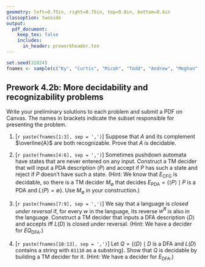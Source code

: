 ```yaml
---
geometry: left=0.75in, right=0.75in, top=0.8in, bottom=0.4in
classoption: twoside
output: 
  pdf_document:
    keep_tex: false
    includes:
      in_header: preworkheader.tex
---
```


```r
set.seed(31824)
fnames <- sample(c("Ky", "Curtis", "Micah", "Todd", "Andrew", "Meghan", "Allie", "David", "Connor", "Levi", "Ben", "Grace", "Joshua"))
```

## Prework 4.2b: More decidability and recognizability problems

Write your preliminary solutions to each problem and submit a PDF on Canvas. The names in brackets indicate the subset responsible for presenting the problem.

1. [`r paste(fnames[1:3], sep = ',')`] Suppose that $A$ and its complement $\overline{A}$ are both recognizable. Prove that $A$ is decidable. 

2. [`r paste(fnames[4:6], sep = ',')`] Sometimes pushdown automata have states that are never entered on any input. Construct a TM decider that will input a PDA description $\langle P \rangle$ and accept if $P$ has such a state and reject if $P$ doesn't have such a state. (Hint: We know that $E_\text{CFG}$ is decidable, so there is a TM decider $M_\emptyset$ that decides $E_\text{PDA} = \{\langle P \rangle \mid P \text{ is a PDA and } L(P) = \emptyset\}$. Use $M_\emptyset$ in your construction.)

3. [`r paste(fnames[7:9], sep = ',')`] We say that a language is *closed under reversal* if, for every $w$ in the language, its reverse $w^R$ is also in the language. Construct a TM decider that inputs a DFA description $\langle D \rangle$ and accepts iff $L(D)$ is closed under reversal. (Hint: We have a decider for $EQ_\text{DFA}$.)

4. [`r paste(fnames[10:13], sep = ',')`] Let $Q = \{\langle D \rangle \mid D \text{ is a DFA and } L(D) \text{ contains a string with } \mathtt{01110} \text{ as a substring}\}$. Show that $Q$ is decidable by building a TM decider for it. (Hint: We have a decider for $E_\text{DFA}$.)

\medskip
\mbox{}\xrfill[2pt]{1pt}\textsc{\small begin your solutions below this line}\xrfill[2pt]{1pt}\mbox{}

    